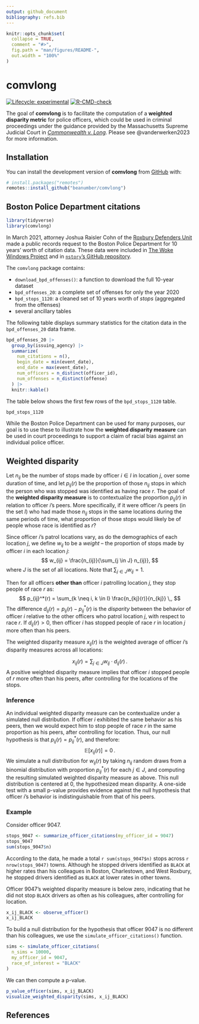 ```yaml
---
output: github_document
bibliography: refs.bib
---
```


<!-- README.md is generated from README.Rmd. Please edit that file -->

```r
knitr::opts_chunk$set(
  collapse = TRUE,
  comment = "#>",
  fig.path = "man/figures/README-",
  out.width = "100%"
)
```

# comvlong

<!-- badges: start -->
[![Lifecycle: experimental](https://img.shields.io/badge/lifecycle-experimental-orange.svg)](https://lifecycle.r-lib.org/articles/stages.html#experimental)
[![R-CMD-check](https://github.com/beanumber/comvlong/actions/workflows/R-CMD-check.yaml/badge.svg)](https://github.com/beanumber/comvlong/actions/workflows/R-CMD-check.yaml)
<!-- badges: end -->

The goal of **comvlong** is to facilitate the computation of a **weighted disparity metric** for police officers, which could be used in criminal proceedings under the guidance provided by the Massachusetts Supreme Judicial Court in [*Commonwealth v. Long*](https://law.justia.com/cases/massachusetts/supreme-court/2020/sjc-12868.html). 
Please see @vanderwerken2023 for more information. 



## Installation

You can install the development version of **comvlong** from [GitHub](https://github.com/) with:

``` r
# install.packages("remotes")
remotes::install_github("beanumber/comvlong")
```

## Boston Police Department citations

```r
library(tidyverse)
library(comvlong)
```

In March 2021, attorney Joshua Raisler Cohn of the [Roxbury Defenders Unit](https://www.publiccounsel.net/dir/roxbury-dist-pd/) made a public records request to the Boston Police Department for 10 years' worth of citation data. 
These data were included in [The Woke Windows Project](https://www.wokewindows.org/) and in [`nstory`'s GitHub repository](https://github.com/nstory/boston_pd_citations). 

The `comvlong` package contains:

* `download_bpd_offenses()`: a function to download the full 10-year dataset
* `bpd_offenses_20`: a complete set of offenses for only the year 2020
* `bpd_stops_1120`: a cleaned set of 10 years worth of *stops* (aggregated from the offenses)
* several ancillary tables

The following table displays summary statistics for the citation data in the `bpd_offenses_20` data frame. 

```r
bpd_offenses_20 |>
  group_by(issuing_agency) |>
  summarize(
    num_citations = n(),
    begin_date = min(event_date),
    end_date = max(event_date),
    num_officers = n_distinct(officer_id),
    num_offenses = n_distinct(offense)
  ) |>
  knitr::kable()
```

The table below shows the first few rows of the `bpd_stops_1120` table.

```r
bpd_stops_1120
```

While the Boston Police Department can be used for many purposes, our goal is to use these to illustrate how the **weighted disparity measure** can be used in court proceedings to support a claim of racial bias against an individual police officer. 

## Weighted disparity

Let $n_{ij}$ be the number of stops made by officer $i \in I$ in location $j$, over some duration of time, and let $p_{ij}(r)$ be the proportion of those $n_{ij}$ stops in which the person who was stopped was identified as having race $r$. 
The goal of the **weighted disparity measure** is to contextualize the proportion $p_{ij}(r)$ in relation to officer $i$'s peers. 
More specifically, if it were officer $i$'s peers (in the set $I$) who had made those $n_{ij}$ stops in the same locations during the same periods of time, what proportion of those stops would likely be of people whose race is identified as $r$? 

Since officer $i$'s patrol locations vary, as do the demographics of each location $j$, we define $w_{ij}$ to be a *weight* -- the proportion of stops made by officer $i$ in each location $j$:
$$
  w_{ij} = \frac{n_{ij}}{\sum_{j \in J} n_{ij}}, 
$$
where $J$ is the set of all locations. 
Note that $\sum_{j \in J} w_{ij} = 1$. 

Then for all officers **other than** officer $i$ patrolling location $j$, they stop people of race $r$ as:
$$
  p_{ij}^*(r) = \sum_{k \neq i, k \in I} \frac{n_{kj}(r)}{n_{kj}} \,,
$$
The difference $d_{ij}(r) = p_{ij}(r) - p_{ij}^*(r)$ is the *disparity* between the behavior of officer $i$ relative to the other officers who patrol location $j$, with respect to race $r$. 
If $d_{ij}(r) > 0$, then officer $i$ has stopped people of race $r$ in location $j$ more often than his peers.

The weighted disparity measure $x_{ij}(r)$ is the weighted average of officer $i$'s disparity measures across all locations:

$$
  x_{ij}(r) = \sum_{j \in J} w_{ij} \cdot d_{ij}(r) \,.
$$
A positive weighted disparity measure implies that officer $i$ stopped people of $r$ more often than his peers, after controlling for the locations of the stops. 

### Inference

An individual weighted disparity measure can be contextualize under a simulated null distribution. 
If officer $i$ exhibited the same behavior as his peers, then we would expect him to stop people of race $r$ in the same proportion as his peers, after controlling for location. 
Thus, our null hypothesis is that $p_{ij}(r) = p_{ij}^*(r)$, and therefore:
$$
  \mathbb{E}[x_{ij}(r)] = 0 \,.
$$
We simulate a null distribution for $w_{ij}(r)$ by taking $n_{ij}$ random draws from a binomial distribution with proportion $p_{ij}^*(r)$ for each $j \in J$, and computing the resulting simulated weighted disparity measure as above.
This null distribution is centered at 0, the hypothesized mean disparity. 
A one-side test with a small p-value provides evidence against the null hypothesis that officer $i$'s behavior is indistinguishable from that of his peers. 

### Example

Consider officer 9047. 

```r
stops_9047 <- summarize_officer_citations(my_officer_id = 9047)
stops_9047
sum(stops_9047$n)
```

According to the data, he made a total `r sum(stops_9047$n)` stops across `r nrow(stops_9047)` towns. 
Although he stopped drivers identified as `BLACK` at higher rates than his colleagues in Boston, Charlestown, and West Roxbury, he stopped drivers identified as `BLACK` at lower rates in other towns. 

Officer 9047's weighted disparity measure is below zero, indicating that he did not stop `BLACK` drivers as often as his colleagues, after controlling for location. 

```r
x_ij_BLACK <- observe_officer()
x_ij_BLACK
```

To build a null distribution for the hypothesis that officer 9047 is no different than his colleagues, we use the `simulate_officer_citations()` function. 


```r
sims <- simulate_officer_citations(
  n_sims = 10000, 
  my_officer_id = 9047, 
  race_of_interest = "BLACK"
)
```

We can then compute a p-value. 

```r
p_value_officer(sims, x_ij_BLACK)
visualize_weighted_disparity(sims, x_ij_BLACK)
```

## References
